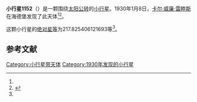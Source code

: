 {{Infobox planet
| bgcolour = #FFFFC0
| name = 1152 Pawona
| symbol = 
| image = 
| caption = 
| discovery = yes
| discovery_ref = 
| discoverer = [[卡尔·威廉·雷睦斯|卡尔·威廉·雷睦斯]]
| discovery_site = [[海德堡|海德堡]] 
| discovered = 1930年1月8日
| designations = yes
| mp_name = 
| named_after = 
| alt_names = 1930 AD/ 1926 AK / 1942 GE1 / 1942 GY / 1969 MD / A924 QA
| mp_category = [[主带小行星|主带小行星]]
| orbit_ref = <ref name="a">[http://ssd.jpl.nasa.gov/sbdb.cgi?sstr=1152 1152 Pawona] {{Wayback|url=http://ssd.jpl.nasa.gov/sbdb.cgi?sstr=1152 |date=20140901234145 }}，小行星數據庫瀏覽器（JPL Small-Body Database Browser）－[[美国国家航空航天局|美国国家航空航天局]]喷气推进实验室</ref>
| epoch = 2456400.5 (2013年4月18日更新)
| aphelion = {{convert|2.526623513573975|AU|km|3|abbr=on|lk=out}}
| perihelion = {{convert|2.32710156302535|AU|km|3|abbr=on}}
| semimajor = {{convert|2.426862538299662|AU|km|3|abbr=on}}
| eccentricity = 0.041106974
| period = 1380.912604 [[日|日]]<br />3.78[[儒略年|儒略年]]
| avg_speed = 
| inclination = 5.080625039203113
| asc_node = 331.9254318069428
| mean_anomaly = 
| arg_peri = 217.825406121693
| satellites = 
| physical_characteristics = yes
| dimensions = 
| mass = 
| density = 
| surface_grav = 
| escape_velocity = 
| sidereal_day = 
| axial_tilt = 
| pole_ecliptic_lat = 
| pole_ecliptic_lon = 
| albedo = 
| temperatures= 
| temp_name1 = 
| mean_temp_1 = 
| max_temp_1 = 
| temp_name2 = 
| max_temp_2 = 
| spectral_type = 
| abs_magnitude = 217.825406121693
}}

'''小行星1152'''（{{lang-en|1152 Pawona}}）是一颗围绕[[太阳|太阳]][[公转|公转]]的[[小行星|小行星]]。1930年1月8日，[[卡尔·威廉·雷睦斯|卡尔·威廉·雷睦斯]]在海德堡发现了此天体<ref name="a" /><ref>{{cite news|title=小行星列表|url=http://cfa-www.harvard.edu/iau/lists/NumberedMPs.txt|accessdate=2013-07-08|newspaper=哈佛大学|archive-date=2008-05-17|archive-url=https://web.archive.org/web/20080517010638/http://cfa-www.harvard.edu/iau/lists/NumberedMPs.txt|dead-url=no}}</ref>。

这颗小行星的[[绝对星等|绝对星等]]为217.825406121693等<ref name="a" />。

==参考文献==
{{reflist}}
{{Minor Planet Number|[[小行星1151|小行星1151]]|[[小行星1153|小行星1153]]}}

{{小天体}}

[[Category:小行星带天体|Category:小行星带天体]]
[[Category:1930年发现的小行星|Category:1930年发现的小行星]]

{{asteroid-stub}}